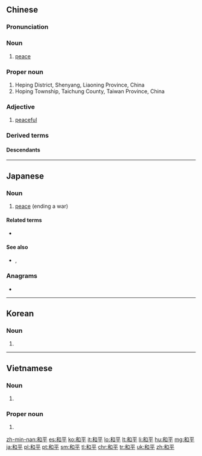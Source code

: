 ==Chinese==
{{zh-forms}}

===Pronunciation===
{{zh-pron
|m=hépíng
|ma=Zh-hépíng.ogg
|c=wo4 ping4
|h=pfs=fò-phìn
|md=huò-bìng
|mn=hô-pêng
|w=3hhu bin
|cat=n,pn,a
}}

===Noun===
{{zh-noun}}

# [[peace]]
#: {{zh-x|和平 時期|[[peacetime|'''peace'''time]]}}

===Proper noun===
{{zh-proper noun}}

# Heping District, Shenyang, Liaoning Province, China
# Hoping Township, Taichung County, Taiwan Province, China

===Adjective===
{{zh-adj}}

# [[peaceful]]

===Derived terms===
{{zh-der|和平鴿|和平共處|和平共處五項原則|和平崛起|和平談判|和平主義|和談}}

====Descendants====
{{CJKV||わへい|화평|hoà bình}}

{{zh-cat|Elementary}}

----

==Japanese==
{{ja-kanjitab|わ|へい|yomi=on}}

===Noun===
{{ja-noun|わへい}}

# [[peace]] (ending a war)
#: {{ja-usex|和平会談|わへい かいだん|'''peace''' talks}}
#: {{ja-usex|和平合意|わへい ごうい|'''peace''' agreement}}
#: {{ja-usex|和平交渉|わへい こうしょう|'''peace''' negotiations}}
#: {{ja-usex|和平を結ぶ|わへい を むすぶ|to make '''peace'''}}

====Related terms====
* {{ja-l|平和|へいわ|heiwa}} {{qualifier|peace, free from war}}

====See also====
* {{ja-l|和議|わぎ|wagi}}, {{ja-l|和睦|わぼく|waboku}}

===Anagrams===
* {{ja-l|平和|へいわ|heiwa}}

----

==Korean==
{{ko-hanjatab}}

===Noun===
{{ko-noun|hj|hangeul=화평}}

# {{hanja form of|화평|[[peace]]}}

----

==Vietnamese==
{{vi-hantutab}}

===Noun===
{{vi-hantu}}

# {{han tu form of|hoà bình|[[peace]]}}

===Proper noun===
{{vi-hantu}}

# {{han tu form of|Hoà Bình|a province of northern Vietnam}}

[[zh-min-nan:和平]]
[[es:和平]]
[[ko:和平]]
[[it:和平]]
[[lo:和平]]
[[lt:和平]]
[[li:和平]]
[[hu:和平]]
[[mg:和平]]
[[ja:和平]]
[[pl:和平]]
[[pt:和平]]
[[sm:和平]]
[[tl:和平]]
[[chr:和平]]
[[tr:和平]]
[[uk:和平]]
[[zh:和平]]
